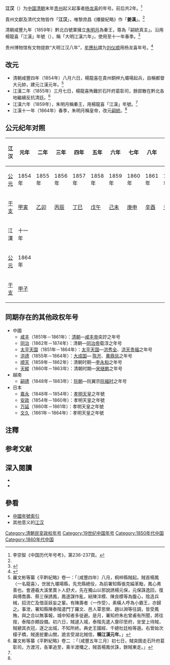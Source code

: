 {{Eranamebox|年号=江汉
|起讫时间= 1854年八月－1855年三月<br>1859年八月－1864年春季
|政权= 
|帝王= [[杨龙喜|杨龙喜]]、[[朱明月|朱明月]]
|历时= 2年（楊）<br>6年（朱）
|timeline= <timeline>
ImageSize  = width:200 height:50
PlotArea   = width:180 height:30 left:10 bottom:20
TimeAxis   = orientation:horizontal
DateFormat = yyyy
Period     = from:1644 till:1911
AlignBars  = early
ScaleMajor = increment:60 start:1644
Colors =
  id:canvas value:rgb(1,1,0.85)
BackgroundColors = canvas:canvas
PlotData =
  width:15 color:black
  bar:era from:start till:end
  bar:era from:1854 till:1864 color:red
</timeline>
|说明= {{fontcolor|red|江汉}}在清朝时期的位置。
}}
'''江汉'''（{{kj|1854年|八月|1855年|三月}}）{{notetag|李崇智《中國歷代年號考》作起訖年1854年，根據羅文彬、王秉恩編撰的《平黔紀略》，楊龍喜於咸豐四年八月起兵，五年三月被誅。}}为[[中国|中国]][[清朝|清朝]]末年[[贵州|贵州]]起义起事者[[杨龙喜|杨龙喜]]的年号。前后共2年。<ref name="李崇智">李崇智《中国历代年号考》，第236-237頁。</ref>

貴州文獻及清代文物皆作「'''江汉'''」，唯黎庶昌《播變紀略》作「'''姜漢'''」。<ref name="李崇智"/>

清朝咸豐九年（1859年）黔北白號軍擁立[[朱明月|朱明月]]為秦王，尊為「嗣統真主」。沿用楊龍喜「江漢」年號（{{kj|1859年|八月|1864年|春季}}），稱「大明江漢六年」，使用至十一年春季。<ref name="黃萬機">{{cite journal zh|title=嗣統真主朱明月|journal=貴州文史叢刊|date=2005年第2期|author=黃萬機|publisher=貴州社會科學院|volume=|issue=11|pages=|id= |url=|format=|accessdate=}}</ref>

贵州博物馆有文物提款“大明江汉八年”，[[牟應杭|牟應杭]]謂为[[刘仪顺|刘仪顺]]用杨龙喜年号。<ref> {{cite journal zh|title=贵州农民起义的几件重要遗物|journal=文物|date=1962|author=牟应杭|volume=|issue=11|pages=|id= |url=|format=|accessdate=2010-03-02 }}</ref>

==改元==
*清朝咸豐四年（1854年）八月六日，楊龍喜在貴州銅梓九壩場起兵，自稱都督大元帥，建元江漢元年。<ref>羅文彬等纂《平黔紀略》卷一：「〔咸豐四年〕八月，桐梓縣賊起。賊首楊鳳〈一名龍喜〉，世居九壩場縣，先充縣總役，為前署知縣張克綸革黜，鳳心弗善也。會遵羲大溪里賣卜人舒犬，先在獨山以邪說誘楊元保，元保誅逸回，復與傅喬壽、蔡三保誘鳳，鳳遂謀作亂，結陳泮模、陳良模等為腹心，陰造兵械，招流亡及借巫妖妄之輩。有陳壽者〈一作受〉，素橫人呼為小霸王，亦歸之。事泄，署知縣陳泰階遣門丁羅文、邑人覃恩榮、趙以淵等往調，皆受鳳賄，與之合以無事報，城中知者多徙避。是月，署知府朱右曾甫有所聞，將往按，泰階亦頗設備。初六日，賊遽入城，泰階先遣人齎印至府，坐堂上待賊，賊褫其衣冠，逐之出城，不知所終。典史王國經、千總杜廷柏等遁。右曾始次檬子橋，賊進㧖婁山關，詭言受湖北賊信，'''稱江漢元年'''。」</ref>
*江漢二年（1855年）三月七日，楊龍喜殉難於石阡府葛彰司，餘部散在黔北各地繼續反抗清廷。<ref>羅文彬等纂《平黔紀略》卷二 ：「〔咸豐五年三月〕初七日，賊突圉走石阡府葛彰司，方渡河，各軍追至，乘半渡殲之，賊首楊鳳伏誅，餘賊東走。」</ref>
*江漢六年（1859年），朱明月稱秦王，用楊龍喜「江漢」年號。<ref name="黃萬機"/>
*江漢十一年（1864年）春季，朱明月稱皇帝，改元[[嗣統|嗣統]]。<ref name="黃萬機"/>

== 公元纪年对照 ==
{| class="wikitable"  style="text-align:center;"
!江汉!!元年!!二年!!三年!!四年!!五年!!六年!!七年!!八年!!九年!!十年
|-
![[公元|公元]]
|1854年||1855年||1856年||1857年||1858年||1859年||1860年||1861年||1862年||1863年
|-
![[干支|干支]]
|[[甲寅|甲寅]]||[[乙卯|乙卯]]||[[丙辰|丙辰]]||[[丁巳|丁巳]]||[[戊午|戊午]]||[[己未|己未]]||[[庚申|庚申]]||[[辛酉|辛酉]]||[[壬戌|壬戌]]||[[癸亥|癸亥]]
|-
!江漢!!十一年
|-
![[公元|公元]]
|1864年
|-
![[干支|干支]]
|[[甲子|甲子]]
|}

==同期存在的其他政权年号==
*中國
**[[咸丰|咸丰]]（1851年－1861年）：[[清朝|清朝]]—[[咸丰帝|咸丰帝]]奕詝之年号
**[[同治|同治]]（1862年－1874年）：清朝—[[同治帝|同治帝]]载淳之年号
**[[太平天國_(年號)|太平天国]]（1851年－1864年）：[[太平天国|太平天国]]—[[洪秀全|洪秀全]]、[[洪天贵福|洪天贵福]]之年号 
**[[洪德_(陈开)|洪德]]（1855年－1864年）：[[大成国|大成国]]— [[陈开|陈开]]、[[黄鼎凤|黄鼎凤]]之年号
**[[顺天_(李永和)|顺天]]（1859年－1862年）：清朝时期—[[李永和|李永和]]之年号
**[[天縱|天縱]]（1860年－1863年）：清朝时期—[[宋继鹏|宋继鹏]]之年号 
*越南
**[[嗣德|嗣德]]（1848年－1883年）：[[阮朝|阮朝]]—阮翼宗[[阮福时|阮福时]]之年号
*日本
**[[嘉永_(日本)|嘉永]]（1848年－1854年）：[[孝明天皇|孝明天皇]]之年號
**[[安政|安政]]（1854年－1860年）：孝明天皇之年號
**[[万延|万延]]（1860年－1861年）：孝明天皇之年號
**[[文久|文久]]（1861年－1864年）：孝明天皇之年號

==注釋==
{{NoteFoot}}

==参考文献==
{{Reflist}}

==深入閱讀==
<div>
*{{Cite book|author=[[李崇智|李崇智]]|title=中國歷代年號考|format=|url=|date=2004年12月|publisher=中華書局|location=北京|id=ISBN 7101025129}}
*{{Cite book|author=[[鄧洪波|鄧洪波]]|title=東亞歷史年表|format=pdf|url=http://www.eastasia.ntu.edu.tw/chinese/05_a04.htm|date=2005年3月|publisher=國立臺灣大學東亞經典與文化研究計劃|location=臺北|id=ISBN 9789860005189|access-date=2021-11-29|archive-date=2007-08-25|archive-url=https://web.archive.org/web/20070825002742/http://www.eastasia.ntu.edu.tw/chinese/05_a04.htm|dead-url=yes}}
</div>

==參看==
*[[中国年号列表#清朝|中國年號索引]]
*其他意义的[[江漢|江汉]]

{{年号|--|清末[[貴州省_(清)|贵州]]起义年号<br>1854年－1855年<br>1859年－1864年|[[嗣統|嗣統]]}}
{{清朝年号}}

[[Category:清朝民变政权年号|Category:清朝民变政权年号]]
[[Category:19世纪中国年号|Category:19世纪中国年号]]
[[Category:1850年代中国|Category:1850年代中国]]
[[Category:1860年代中国|Category:1860年代中国]]